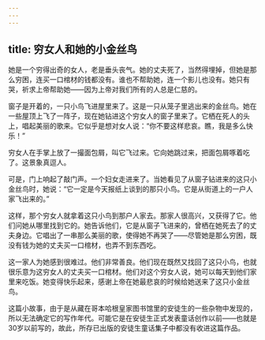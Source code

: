 ```yaml
---
---
---
```

title: 穷女人和她的小金丝鸟
---






她是一个穷得出奇的女人，老是垂头丧气。她的丈夫死了，当然得埋掉，但她是那么穷困，连买一口棺材的钱都没有。谁也不帮助她，连一个影儿也没有。她只有哭，祈求上帝帮助她——因为上帝对我们所有的人总是仁慈的。

窗子是开着的，一只小鸟飞进屋里来了。这是一只从笼子里逃出来的金丝鸟。她在一些屋顶上飞了一阵子，现在她钻进这个穷女人的窗子里来了。它栖在死人的头上，唱起美丽的歌来。它似乎是想对女人说：“你不要这样悲哀。瞧，我是多么快乐！”

穷女人在手掌上放了一撮面包屑，叫它飞过来。它向她跳过来，把面包屑啄着吃了。这景象真逗人。

可是，门上响起了敲门声。一个妇女走进来了。当她看见了从窗子钻进来的这只小金丝鸟时，她说：“它一定是今天报纸上谈到的那只小鸟。它是从街道上的一户人家飞出来的。”

这样，那个穷女人就拿着这只小鸟到那户人家去。那家人很高兴，又获得了它。他们问她从哪里找到它的。她告诉他们，它是从窗子飞进来的，曾栖在她死去了的丈夫身边。它唱出了一串那么美丽的歌，使得她不再哭了——尽管她是那么穷困，既没有钱为她的丈夫买一口棺材，也弄不到东西吃。

这一家人为她感到很难过。他们非常善良。他们现在既然又找回了这只小鸟，也就很乐意为这穷女人的丈夫买一口棺材。他们对这个穷女人说，她可以每天到他们家里来吃饭。她变得快乐起来，感谢上帝在她最悲哀的时候给她送来了这只小金丝鸟。

这篇小故事，由于是从藏在哥本哈根皇家图书馆里的安徒生的一些杂物中发现的，所以无法确定它的写作年代。可能它是在安徒生正式发表童话创作以前——也就是30岁以前写的，故此，所存已出版的安徒生童话集子中都没有收进这篇作品。
